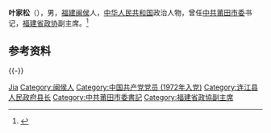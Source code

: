 '''叶家松'''（{{bd|1948年|9月|}}），男，[[福建|福建]][[闽侯|闽侯]]人，[[中华人民共和国|中华人民共和国]]政治人物，曾任[[中共莆田市委|中共莆田市委]]书记，[[福建省政协|福建省政协]]副主席。<ref>{{Cite book|title=中华人民共和国职官志|author=何虎生, 李耀东, 向常福主编|publisher=中国社会出版社|year=2003|isbn=9787800883934|location=北京|pages=}}</ref>

== 参考资料 ==
{{reflist}}

{{-}}
{{start box}}
{{s-ppo|cpc}}
{{s-before|[[许开瑞|许开瑞]]}}
{{s-title|[[中国共产党莆田市委员会|中国共产党莆田市委员会]]书记|1997年6月—2003年7月}}
{{s-after|[[袁锦贵|袁锦贵]]}}
{{s-gov|prc}}
{{s-before|林義傑}}
{{s-title|[[连江县历任行政长官列表|连江县人民政府县长]]|1989年11月—1990年12月}}
{{s-after|[[林學忠|林學忠]]}}
{{end box}}
{{连江县行政长官}}

{{Authority control}}
{{DEFAULTSORT:Ye叶}}
[[Category:葉姓|Jia]]
[[Category:闽侯人|Category:闽侯人]]
[[Category:中国共产党党员_(1972年入党)|Category:中国共产党党员 (1972年入党)]]
[[Category:连江县人民政府县长|Category:连江县人民政府县长]]
[[Category:中共莆田市委書記|Category:中共莆田市委書記]]
[[Category:福建省政協副主席|Category:福建省政協副主席]]